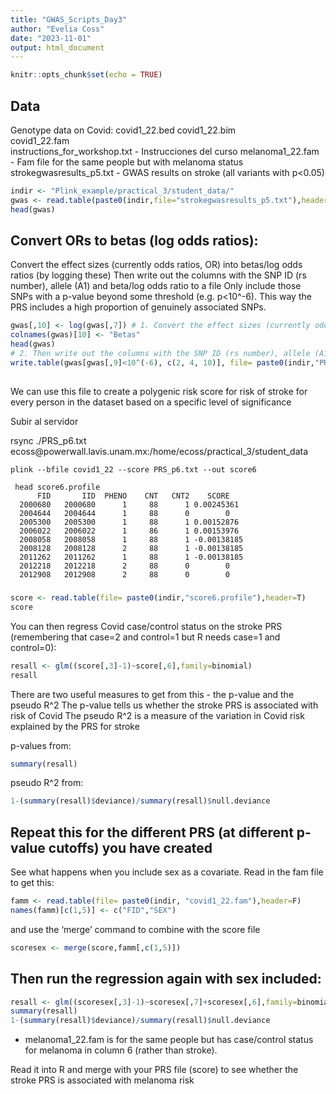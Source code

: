 ---
title: "GWAS_Scripts_Day3"
author: "Evelia Coss"
date: "2023-11-01"
output: html_document
---

```{r setup, include=FALSE}
knitr::opts_chunk$set(echo = TRUE)
```

## Data

Genotype data on Covid:
covid1_22.bed 
covid1_22.bim  
covid1_22.fam  
instructions_for_workshop.txt - Instrucciones del curso 
melanoma1_22.fam - Fam file for the same people but with melanoma status  
strokegwasresults_p5.txt - GWAS results on stroke (all variants with p<0.05)


```{r}
indir <- "Plink_example/practical_3/student_data/"
gwas <- read.table(paste0(indir,file="strokegwasresults_p5.txt"),header=T)
head(gwas)
```
## Convert ORs to betas (log odds ratios):

Convert the effect sizes (currently odds ratios, OR) into betas/log odds ratios (by logging these)
Then write out the columns with the SNP ID (rs number), allele (A1) and beta/log odds ratio to a file
Only include those SNPs with a p-value beyond some threshold (e.g. p<10^-6).
This way the PRS includes a high proportion of genuinely associated SNPs.

```{r}
gwas[,10] <- log(gwas[,7]) # 1. Convert the effect sizes (currently odds ratios) into betas
colnames(gwas)[10] <- "Betas"
head(gwas)
# 2. Then write out the columns with the SNP ID (rs number), allele (A1) and beta/log odds ratio to a file, p<10^-6
write.table(gwas[gwas[,9]<10^(-6), c(2, 4, 10)], file= paste0(indir,"PRS_p6.txt"),  row.names=F, col.names=F,  quote=F, sep="\t")
```

##

We can use this file to create a polygenic risk score for risk of stroke for every person in the dataset 
based on a specific level of significance

Subir al servidor

rsync ./PRS_p6.txt ecoss@powerwall.lavis.unam.mx:/home/ecoss/practical_3/student_data

```
plink --bfile covid1_22 --score PRS_p6.txt --out score6
```

```
 head score6.profile
      FID       IID  PHENO    CNT   CNT2    SCORE
  2000680   2000680      1     88      1 0.00245361
  2004644   2004644      1     88      0        0
  2005300   2005300      1     88      1 0.00152876
  2006022   2006022      1     86      1 0.00153976
  2008058   2008058      1     88      1 -0.00138185
  2008128   2008128      2     88      1 -0.00138185
  2011262   2011262      1     88      1 -0.00138185
  2012218   2012218      2     88      0        0
  2012908   2012908      2     88      0        0

```


###

```{r}
score <- read.table(file= paste0(indir,"score6.profile"),header=T)
score
```

You can then regress Covid case/control status on the stroke PRS (remembering that case=2 and control=1 but R needs case=1 and control=0):

```{r}
resall <- glm((score[,3]-1)~score[,6],family=binomial)
resall
```
There are two useful measures to get from this - the p-value and the pseudo R^2
The p-value tells us whether the stroke PRS is associated with risk of Covid
The pseudo R^2 is a measure of the variation in Covid risk explained by the PRS for stroke

p-values from:
```{r}
summary(resall)
```
pseudo R^2 from:

```{r}
1-(summary(resall)$deviance)/summary(resall)$null.deviance
```
## Repeat this for the different PRS (at different p-value cutoffs) you have created

See what happens when you include sex as a covariate. Read in the fam file to get this:

```{r}
famm <- read.table(file= paste0(indir, "covid1_22.fam"),header=F)
names(famm)[c(1,5)] <- c("FID","SEX")
```

and use the 'merge' command to combine with the score file

```{r}
scoresex <- merge(score,famm[,c(1,5)])
```

## Then run the regression again with sex included:

```{r}
resall <- glm((scoresex[,3]-1)~scoresex[,7]+scoresex[,6],family=binomial)
summary(resall)
1-(summary(resall)$deviance)/summary(resall)$null.deviance
``` 
- melanoma1_22.fam is for the same people but has case/control status for melanoma in column 6 (rather than stroke).

Read it into R and merge with your PRS file (score) to see whether the stroke PRS is associated with melanoma risk





